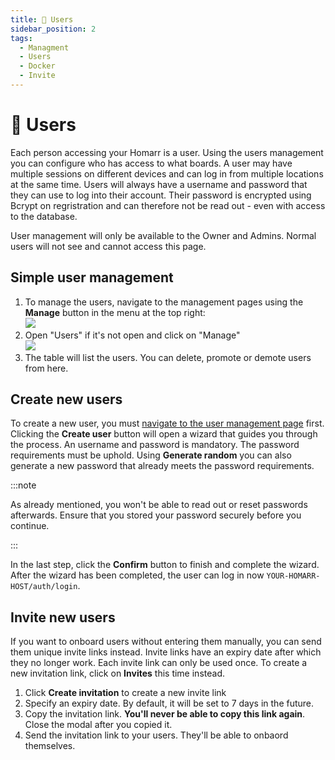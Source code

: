 ```yaml
---
title: 👤 Users
sidebar_position: 2
tags:
  - Managment
  - Users
  - Docker
  - Invite
---
```


# 👤 Users

Each person accessing your Homarr is a user. Using the users management you can configure who has access to what boards.
A user may have multiple sessions on different devices and can log in from multiple locations at the same time.
Users will always have a username and password that they can use to log into their account.
Their password is encrypted using Bcrypt on regristration and can therefore not be read out - even with access to the database.

User management will only be available to the Owner and Admins. Normal users will not see and cannot access this page.

## Simple user management

1. To manage the users, navigate to the management pages using the **Manage** button in the menu at the top right: <br/> ![](img/img-navigate-manage.png)
2. Open "Users" if it's not open and click on "Manage" <br/> ![](img/img-manage-navbar.png)
3. The table will list the users. You can delete, promote or demote users from here.

## Create new users

To create a new user, you must [navigate to the user management page](#simple-user-management) first.
Clicking the **Create user** button will open a wizard that guides you through the process.
An username and password is mandatory. The password requirements must be uphold.
Using **Generate random** you can also generate a new password that already meets the password requirements.

:::note

As already mentioned, you won't be able to read out or reset passwords afterwards.
Ensure that you stored your password securely before you continue.

:::

In the last step, click the **Confirm** button to finish and complete the wizard.
After the wizard has been completed, the user can log in now ``YOUR-HOMARR-HOST/auth/login``.

## Invite new users

If you want to onboard users without entering them manually, you can send them unique invite links instead.
Invite links have an expiry date after which they no longer work.
Each invite link can only be used once. To create a new invitation link, click on **Invites** this time instead.

1. Click **Create invitation** to create a new invite link
2. Specify an expiry date. By default, it will be set to 7 days in the future.
3. Copy the invitation link. **You'll never be able to copy this link again**. Close the modal after you copied it.
4. Send the invitation link to your users. They'll be able to onbaord themselves.